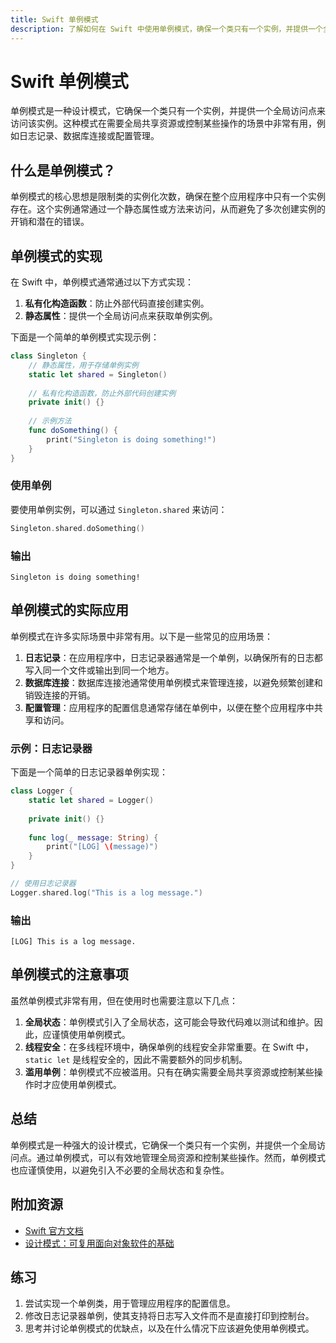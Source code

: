 ```yaml
---
title: Swift 单例模式
description: 了解如何在 Swift 中使用单例模式，确保一个类只有一个实例，并提供一个全局访问点。
---
```


# Swift 单例模式

单例模式是一种设计模式，它确保一个类只有一个实例，并提供一个全局访问点来访问该实例。这种模式在需要全局共享资源或控制某些操作的场景中非常有用，例如日志记录、数据库连接或配置管理。

## 什么是单例模式？

单例模式的核心思想是限制类的实例化次数，确保在整个应用程序中只有一个实例存在。这个实例通常通过一个静态属性或方法来访问，从而避免了多次创建实例的开销和潜在的错误。

## 单例模式的实现

在 Swift 中，单例模式通常通过以下方式实现：

1. **私有化构造函数**：防止外部代码直接创建实例。
2. **静态属性**：提供一个全局访问点来获取单例实例。

下面是一个简单的单例模式实现示例：

```swift
class Singleton {
    // 静态属性，用于存储单例实例
    static let shared = Singleton()
    
    // 私有化构造函数，防止外部代码创建实例
    private init() {}
    
    // 示例方法
    func doSomething() {
        print("Singleton is doing something!")
    }
}
```

### 使用单例

要使用单例实例，可以通过 `Singleton.shared` 来访问：

```swift
Singleton.shared.doSomething()
```

### 输出

```
Singleton is doing something!
```

## 单例模式的实际应用

单例模式在许多实际场景中非常有用。以下是一些常见的应用场景：

1. **日志记录**：在应用程序中，日志记录器通常是一个单例，以确保所有的日志都写入同一个文件或输出到同一个地方。
2. **数据库连接**：数据库连接池通常使用单例模式来管理连接，以避免频繁创建和销毁连接的开销。
3. **配置管理**：应用程序的配置信息通常存储在单例中，以便在整个应用程序中共享和访问。

### 示例：日志记录器

下面是一个简单的日志记录器单例实现：

```swift
class Logger {
    static let shared = Logger()
    
    private init() {}
    
    func log(_ message: String) {
        print("[LOG] \(message)")
    }
}

// 使用日志记录器
Logger.shared.log("This is a log message.")
```

### 输出

```
[LOG] This is a log message.
```

## 单例模式的注意事项

虽然单例模式非常有用，但在使用时也需要注意以下几点：

1. **全局状态**：单例模式引入了全局状态，这可能会导致代码难以测试和维护。因此，应谨慎使用单例模式。
2. **线程安全**：在多线程环境中，确保单例的线程安全非常重要。在 Swift 中，`static let` 是线程安全的，因此不需要额外的同步机制。
3. **滥用单例**：单例模式不应被滥用。只有在确实需要全局共享资源或控制某些操作时才应使用单例模式。

## 总结

单例模式是一种强大的设计模式，它确保一个类只有一个实例，并提供一个全局访问点。通过单例模式，可以有效地管理全局资源和控制某些操作。然而，单例模式也应谨慎使用，以避免引入不必要的全局状态和复杂性。

## 附加资源

- [Swift 官方文档](https://docs.swift.org/swift-book/)
- [设计模式：可复用面向对象软件的基础](https://www.amazon.com/Design-Patterns-Elements-Reusable-Object-Oriented/dp/0201633612)

## 练习

1. 尝试实现一个单例类，用于管理应用程序的配置信息。
2. 修改日志记录器单例，使其支持将日志写入文件而不是直接打印到控制台。
3. 思考并讨论单例模式的优缺点，以及在什么情况下应该避免使用单例模式。
